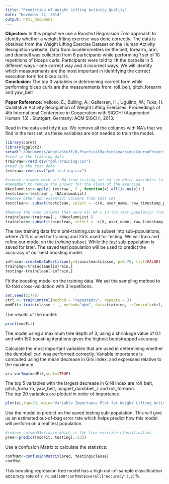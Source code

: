 ```yaml
---
title: "Prediction of Weight Lifting Activity Quality"
date: "November 22, 2014"
output: html_document
---
```

**Objective:**  In this project we use a _Boosted Regression Tree_ approach to identify whether a weight lifting exercise was done correctly.  The data is obtained from the Weight Lifting Exercise Dataset on the Human Activity Recognition website. Data from accelerometers on the belt, forearm, arm, and dumbell was collected from 6 participants while performing 1 set of 10 repetitions of biceps curls.  Participants were told to lift the barbells in 5 different ways - one correct way and 4 incorrect ways. We will identify which measurements are the most important in identifying the correct execution form for bicep curls.  
**Conclusion:** The top 3 variables in determining correct form while performing bicep curls are the measurements from: roll_belt, pitch_forearm and yaw_belt  

**Paper Reference:** 
Velloso, E.; Bulling, A.; Gellersen, H.; Ugulino, W.; Fuks, H. Qualitative Activity Recognition of Weight Lifting Exercises. Proceedings of 4th International Conference in Cooperation with SIGCHI (Augmented Human '13) . Stuttgart, Germany: ACM SIGCHI, 2013.


Read in the data and tidy it up. We remove all the columns with NA's that we find in the test set, as these variables are not needed to train the model.
```r
library(caret)
library(ggplot2)
setwd("~/Documents/AngelaStuff/8-PracticalMachineLearning/CourseProject")
#read in the training data
trainraw<-read.csv("pml-training.csv")
#read in the test data
testraw<-read.csv("pml-testing.csv")

#remove columns with all NA from testing set to see which variables to retain in the training set
#Remember to remove the answer for the class of the exercise
NAcolumnList<-apply( testraw , 2 , function(x) all(is.na(x)) )
testclean<-testraw[ , !NAcolumnList]
#Remove other non-essential columns from test set
testclean<- subset(testclean, select = -c(X, user_name, raw_timestamp_part_1, raw_timestamp_part_2, cvtd_timestamp, new_window, num_window, problem_id))

#Remove the same columns that were all NA's in the test population from the training set
trainclean<-trainraw[ , !NAcolumnList ]
trainclean<-subset(trainclean, select = -c(X, user_name, raw_timestamp_part_1, raw_timestamp_part_2, cvtd_timestamp, new_window, num_window))
```

The raw training data from pml-training.csv is subset into sub-populations, where 75% is used for training and 25% used for testing. We will train and refine our model on the _training_ subset. While the _test_ sub-population is saved for later. The saved test population will be used to predict the accuracy of our best boosting model.
```r
inTrain<-createDataPartition(y=trainclean$classe, p=0.75, list=FALSE)
training<-trainclean[inTrain,]
testing<-trainclean[-inTrain,]
```
Fit the boosting model on the training data. We set the sampling method to 10-fold cross-validation with 3 repetitions.
```r
set.seed(21778)
ctrl <- trainControl(method = "repeatedcv", repeats = 3)
modFit<-train(classe ~ ., method="gbm", data=training, trControl=ctrl, verbose=FALSE)
```
The results of the model:
```r
print(modFit)
```
The model using a maximum tree depth of 3, using a shrinkage value of 0.1 and with 150 boosting iterations gives the highest bootstrapped accuracy.

Calculate the most important variables that are used in determining whether the dumbbell curl was performed correctly. Variable importance is computed using the mean decrease in Gini index, and expressed relative to the maximum. 
```r
vi<-varImp(modFit,scale=TRUE)
```
The top 5 variables with the largest decrease in GINI index are
roll_belt, pitch_forearm, yaw_belt, magnet_dumbbell_z and roll_forearm.   
The top 20 variables are plotted in order of importance.
```r
plot(vi,top=20, main="Variable Importance Plot for Weight Lifting Activity")
```  
  
Use the model to predict on the saved testing sub-population. This will give us an estimated out-of-bag error rate which helps predict how this model will perform on a real test population.
```r
#remove column53=classe which is the true exercise classification
pred<-predict(modFit, testing[,-53])
```
Use a confusion Matrix to calculate the statistics:  
```r
confMat<-confusionMatrix(pred, testing$classe)
confMat
```
This boosting regression tree model has a high out-of-sample classification accuracy rate of `r round(100*confMat$overall['Accuracy'],2)`%.  
  
    
    
 



  
  
